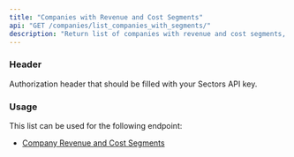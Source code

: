 ```yaml
---
title: "Companies with Revenue and Cost Segments"
api: "GET /companies/list_companies_with_segments/"
description: "Return list of companies with revenue and cost segments, and list of their available financial years"
---
```


### Header

<ParamField header="Authorization" type="string" required>
  Authorization header that should be filled with your Sectors API key.
</ParamField>

### Usage

This list can be used for the following endpoint:

- [Company Revenue and Cost Segments](../report/company-segment)
